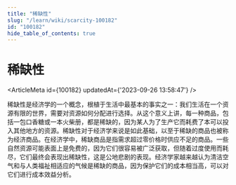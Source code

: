 ```yaml
---
title: "稀缺性"
slug: "/learn/wiki/scarcity-100182"
id: "100182"
hide_table_of_contents: true
---
```



# 稀缺性

<ArticleMeta id={100182} updatedAt={'2023-09-26 13:58:47'} />
<div className='border-solid border-b border-t-0 my-4 border-[var(--ifm-color-gray-300)]' />

稀缺性是经济学的一个概念，根植于生活中最基本的事实之一：我们生活在一个资源有限的世界，需要对资源如何分配进行选择。从这个意义上讲，每一种商品，包括一包口香糖或一本火柴册，都是稀缺的，因为某人为了生产它而耗费了本可以投入其他地方的资源。稀缺性对于经济学来说是如此基础，以至于稀缺的商品也被称为经济商品。在经济学中，稀缺商品是指需求超过零价格时供应不足的商品。一些自然资源可能表面上是免费的，因为它们很容易被广泛获取，但随着过度使用而耗尽，它们最终会表现出稀缺性，这是公地悲剧的表现。经济学家越来越认为清洁空气和与人类福祉相适应的气候是稀缺的商品，因为保护它们的成本相当高，可以对它们进行成本效益分析。
